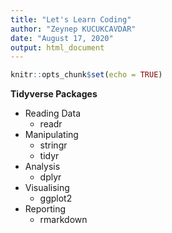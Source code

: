 ---
title: "Let's Learn Coding"
author: "Zeynep KUCUKCAVDAR"
date: "August 17, 2020"
output: html_document
---

```{r setup, include=FALSE}
knitr::opts_chunk$set(echo = TRUE)
```

**Tidyverse Packages**

* Reading Data
    - readr

* Manipulating
    - stringr
    - tidyr

* Analysis
    - dplyr

* Visualising
    - ggplot2
  
* Reporting
    - rmarkdown



























